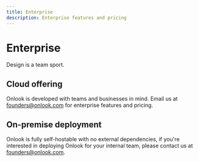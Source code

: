 ```yaml
---
title: Enterprise
description: Enterprise features and pricing
---
```


# Enterprise

Design is a team sport.

## Cloud offering
Onlook is developed with teams and businesses in mind. Email us at [founders@onlook.com](mailto:founders@onlook.com) for enterprise features and pricing.

## On-premise deployment
Onlook is fully self-hostable with no external dependencies, if you're interested in deploying Onlook for your internal team, please contact us at [founders@onlook.com](mailto:founders@onlook.com).
